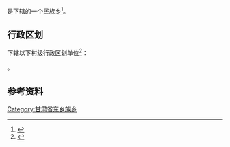 {{中国乡级行政区|62/29/21/210/000}}

'''{{PAGENAMEBASE}}'''是{{PRC admin/fullname|62/29/21/210/000|3}}下辖的一个[[民族乡|民族乡]]<ref>{{PRC admin/ref sgc|{{PRC admin/parent|62/29/21/210/000}}}}</ref>。

== 行政区划 ==
{{PAGENAMEBASE}}下辖以下村级行政区划单位<ref>{{PRC admin/ref sgc|62/29/21/210/000}}</ref>：

{{PRC admin/children|62/29/21/210/000}}。

== 参考资料 ==
{{reflist}}

{{甘肃行政区划小作品}}
{{PRC admin/navcat|62/29/21/210/000}}
[[Category:甘肃省东乡族乡|Category:甘肃省东乡族乡]]